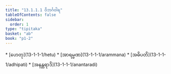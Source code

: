 ```yaml
---
title: "13.1.1.1 ဝိဘင်္ဂဝါရ"
tableOfContents: false
sidebar:
  order: 1
type: "tipitaka"
basket: "ab"
book: "p1-2"
---
```



<DynamicBreadcrumb />



<TableOfContents book="p1-2" section="13.1.1.1">
* [ဟေတု](13-1-1-1/hetu)
* [အာရမ္မဏ](13-1-1-1/arammana)
* [အဓိပတိ](13-1-1-1/adhipati)
* [အနန္တရာဒိ](13-1-1-1/anantaradi)
</TableOfContents>
